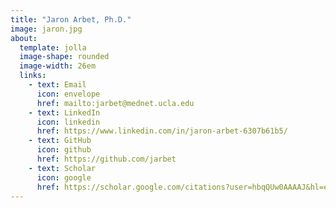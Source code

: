 ```yaml
---
title: "Jaron Arbet, Ph.D."
image: jaron.jpg
about:
  template: jolla
  image-shape: rounded
  image-width: 26em
  links:
    - text: Email
      icon: envelope
      href: mailto:jarbet@mednet.ucla.edu
    - text: LinkedIn
      icon: linkedin
      href: https://www.linkedin.com/in/jaron-arbet-6307b61b5/
    - text: GitHub
      icon: github
      href: https://github.com/jarbet
    - text: Scholar
      icon: google
      href: https://scholar.google.com/citations?user=hbqQUw0AAAAJ&hl=en
---
```


